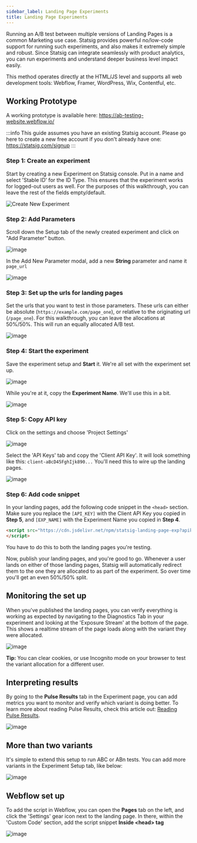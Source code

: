 ```yaml
---
sidebar_label: Landing Page Experiments
title: Landing Page Experiments
---
```


Running an A/B test between multiple versions of Landing Pages is a common Marketing use case.  Statsig provides powerful no/low-code support for running such experiments, and also makes it extremely simple and robust.  Since Statsig can integrate seamlessly with product analytics, you can run experiments and understand deeper business level impact easily.

This method operates directly at the HTML/JS level and supports all web development tools: Webflow, Framer, WordPress, Wix, Contentful, etc.

## Working Prototype 
A working prototype is available here: https://ab-testing-website.webflow.io/

:::info
This guide assumes you have an existing Statsig account.  Please go here to create a new free account if you don't already have one: https://statsig.com/signup
:::

### Step 1: Create an experiment

Start by creating a new Experiment on Statsig console. Put in a name and select 'Stable ID' for the ID Type.  This ensures that the experiment works for logged-out users as well.  For the purposes of this walkthrough, you can leave the rest of the fields empty/default.

![Create New Experiment](https://user-images.githubusercontent.com/74588208/210316793-785d4da2-bb40-4f6b-8bab-185f91c62b6a.png)

### Step 2: Add Parameters

Scroll down the Setup tab of the newly created experiment and click on "Add Parameter" button.

![image](https://user-images.githubusercontent.com/74588208/210316935-99f13616-c412-47c1-b9ab-99b90462805e.png)

In the Add New Parameter modal, add a new **String** parameter and name it ```page_url```

![image](https://user-images.githubusercontent.com/74588208/210317537-7c929557-49bf-434c-a23a-c7ce602d1047.png)

### Step 3: Set up the urls for landing pages

Set the urls that you want to test in those parameters.  These urls can either be absolute (```https://example.com/page_one```), or relative to the originating url (```/page_one```).  For this walkthrough, you can leave the allocations at 50%/50%.  This will run an equally allocated A/B test.


![image](https://user-images.githubusercontent.com/74588208/210318001-3eb3d0e5-2bed-4fb0-8dd0-c3a491eef8e2.png)

### Step 4: Start the experiment

Save the experiment setup and **Start** it.  We're all set with the experiment set up.

![image](https://user-images.githubusercontent.com/74588208/210318696-866c8aff-3bb7-461b-90d6-f772e06642a1.png)

While you're at it, copy the **Experiment Name**.  We'll use this in a bit.

![image](https://user-images.githubusercontent.com/74588208/210320187-4f70fe55-b672-40aa-a203-148e6f4a9363.png)


### Step 5: Copy API key

Click on the settings and choose 'Project Settings'

![image](https://user-images.githubusercontent.com/74588208/210319529-de329895-5f8b-4da2-ad89-b35b079f0e47.png)

Select the 'API Keys' tab and copy the 'Client API Key'.  It will look something like this: ```client-aBcD45FghIjk890...``` You'll need this to wire up the landing pages.

![image](https://user-images.githubusercontent.com/74588208/210319717-49ac4a21-8bdd-4348-b534-374b760ab047.png)

### Step 6: Add code snippet

In your landing pages, add the following code snippet in the ```<head>``` section.  Make sure you replace the ```[API_KEY]``` with the Client API Key you copied in **Step 5**, and ```[EXP_NAME]``` with the Experiment Name you copied in **Step 4**.

```html
<script src="https://cdn.jsdelivr.net/npm/statsig-landing-page-exp?apikey=[API_KEY]&expid=[EXP_NAME]">
</script>
```

You have to do this to both the landing pages you're testing.  

Now, publish your landing pages, and you're good to go.  Whenever a user lands on either of those landing pages, Statsig will automatically redirect them to the one they are allocated to as part of the experiment.  So over time you'll get an even 50%/50% split.

## Monitoring the set up

When you've published the landing pages, you can verify everything is working as expected by navigating to the Diagnostics Tab in your experiment and looking at the 'Exposure Stream' at the bottom of the page.  This shows a realtime stream of the page loads along with the variant they were allocated.

![image](https://user-images.githubusercontent.com/74588208/210324429-d5aa84c7-47b0-415a-bb92-cccfcb3b5a35.png)

**Tip:** You can clear cookies, or use Incognito mode on your browser to test the variant allocation for a different user.

## Interpreting results

By going to the **Pulse Results** tab in the Experiment page, you can add metrics you want to monitor and verify which variant is doing better.  To learn more about reading Pulse Results, check this article out: [Reading Pulse Results](../pulse/read-pulse.md).

![image](https://user-images.githubusercontent.com/74588208/210324819-4b6afc1b-8dcd-4f6a-b40c-7d1f09031fc3.png)

## More than two variants

It's simple to extend this setup to run ABC or ABn tests.  You can add more variants in the Experiment Setup tab, like below:

![image](https://user-images.githubusercontent.com/74588208/210325878-9e83a619-84e2-4e5e-8b0e-ac91bd8b2fdf.png)

## Webflow set up

To add the script in Webflow, you can open the **Pages** tab on the left, and click the 'Settings' gear icon next to the landing page.  In there, within the 'Custom Code' section, add the script snippet **Inside &lt;head&gt; tag**

![image](https://user-images.githubusercontent.com/74588208/210325253-6d118adf-8758-48fb-9c99-fdee6ff34f06.png)

